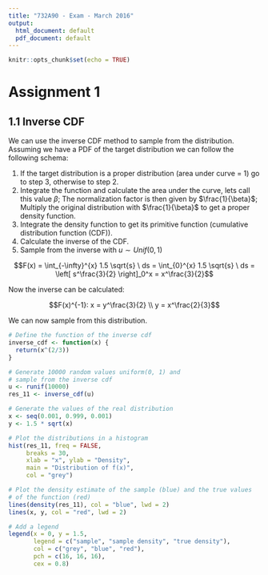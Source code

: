 ```yaml
---
title: "732A90 - Exam - March 2016"
output:
  html_document: default
  pdf_document: default
---
```


```r
knitr::opts_chunk$set(echo = TRUE)
```

# Assignment 1

## 1.1 Inverse CDF

We can use the inverse CDF method to sample from the distribution. Assuming we have a PDF of the target distribution we can follow the following schema:

1. If the target distribution is a proper distribution (area under curve = 1) go to step 3, otherwise to step 2.
2. Integrate the function and calculate the area under the curve, lets call this value $\beta$; The normalization factor is then given by $\frac{1}{\beta}$; Multiply the original distribution with $\frac{1}{\beta}$ to get a proper density function.
3. Integrate the density function to get its primitive function (cumulative distribution function (CDF)).
4. Calculate the inverse of the CDF.
5. Sample from the inverse with $u \sim Unif(0, 1)$


$$F(x) = \int_{-\infty}^{x} 1.5 \sqrt{s} \ ds = \int_{0}^{x} 1.5 \sqrt{s} \ ds = \left[ s^\frac{3}{2} \right]_0^x = x^\frac{3}{2}$$

Now the inverse can be calculated:

$$F(x)^{-1}: x = y^\frac{3}{2} \\ y = x^\frac{2}{3}$$

We can now sample from this distribution.

```r
# Define the function of the inverse cdf
inverse_cdf <- function(x) {
  return(x^(2/3))
}

# Generate 10000 random values uniform(0, 1) and
# sample from the inverse cdf
u <- runif(10000)
res_11 <- inverse_cdf(u)

# Generate the values of the real distribution
x <- seq(0.001, 0.999, 0.001)
y <- 1.5 * sqrt(x)

# Plot the distributions in a histogram
hist(res_11, freq = FALSE,
     breaks = 30,
     xlab = "x", ylab = "Density",
     main = "Distribution of f(x)",
     col = "grey")

# Plot the density estimate of the sample (blue) and the true values
# of the function (red)
lines(density(res_11), col = "blue", lwd = 2)
lines(x, y, col = "red", lwd = 2)

# Add a legend
legend(x = 0, y = 1.5,
       legend = c("sample", "sample density", "true density"),
       col = c("grey", "blue", "red"),
       pch = c(16, 16, 16),
       cex = 0.8)
```

